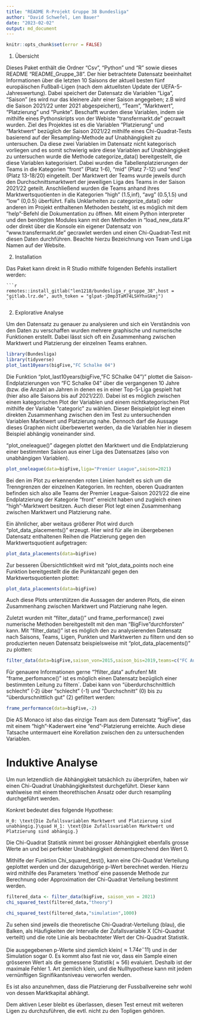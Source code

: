 ```yaml
---
title: "README R-Projekt Gruppe 38 Bundesliga"
author: "David Schwefel, Len Bauer"
date: "2023-02-02"
output: md_document
---
```


```r
knitr::opts_chunk$set(error = FALSE)
```

1.  Übersicht

Dieses Paket enthält die Ordner "Csv", "Python" und "R" sowie dieses README "README_Gruppe_38". Der hier betrachtete Datensatz beeinhaltet Informationen über die letzten 10 Saisons der aktuell besten fünf europäischen Fußball-Ligen (nach dem aktuellsten Update der UEFA-5-Jahreswertung). Dabei speichert der Datensatz die Variablen "Liga", "Saison" (es wird nur das kleinere Jahr einer Saison angegeben; z.B wird die Saison 2021/22 unter 2021 abgespeichert), "Team", "Marktwert", "Platzierung" und "Punkte". Beschafft wurden diese Variablen, indem sie mithilfe eines Pythonskripts von der Webiste "transfermarkt.de" gecrawlt wurden. Ziel des Projektes ist es die Variablen "Platzierung" und "Marktwert" bezüglich der Saison 2021/22 mithilfe eines Chi-Quadrat-Tests basierend auf der Resampling-Methode auf Unabhängigkeit zu untersuchen. Da diese zwei Variablen im Datensatz nicht kategorisch vorliegen und es somit schwierig wäre diese Variablen auf Unabhängigkeit zu untersuchen wurde die Methode categorize_data() bereitgestellt, die diese Variablen kategorisiert. Dabei wurden die Tabellenplatzierungen der Teams in die Kategorien "front" (Platz 1-6), "mid" (Platz 7-12) und "end" (Platz 13-18/20) eingeteilt. Der Marktwert der Teams wurde jeweils durch den Durchschnittsmarktwert der jeweiligen Liga des Teams in der Saison 2021/22 geteilt. Anschließend wurden die Teams anhand ihres Marktwertsquotienten in die Kategorien "high" (1.5,inf), "avg" (0.5,1.5) und "low" (0,0.5) überführt. Falls Unklarheiten zu categorize_data() oder anderen im Projekt enthaltenen Methoden besteht, ist es möglich mit dem "help"-Befehl die Dokumentation zu öffnen. Mit einem Python interpreter und den benötigten Modules kann mit den Methoden in "load_new_data.R" oder direkt über die Konsole ein eigener Datensatz von "www.transfermarkt.de" gecrawlet werden und einen Chi-Quadrat-Test mit diesen Daten durchführen. Beachte hierzu Bezeichnung von Team und Liga Namen auf der Website.

2.  Installation

Das Paket kann direkt in R Studio mithilfe folgenden Befehls installiert werden:

    ```r
    remotes::install_gitlab("len1218/bundesliga_r_gruppe_38",host = "gitlab.lrz.de", auth_token = "glpat-jDmp3TaM74LSHYhxGkmj")
    ```

2.  Explorative Analyse

Um den Datensatz zu genauer zu analysieren und sich ein Verständnis von den Daten zu verschaffen wurden mehrere graphische und numerische Funktionen erstellt. Dabei lässt sich oft ein Zusammenhang zwischen Marktwert und Platzierung der einzelnen Teams erahnen.

```r
library(Bundesliga)
library(tidyverse)
plot_last10years(bigFive,"FC Schalke 04")
```

Die Funktion "plot_last10years(bigFive,"FC SChalke 04")" plottet die Saison-Endplatzierungen von "FC Schalke 04" über die vergangenen 10 Jahre (bzw. die Anzahl an Jahren in denen es in einer Top-5-Liga gespielt hat (hier also alle Saisons bis auf 2021/22)). Dabei ist es möglich zwischen einem kategorischen Plot der Variablen und einem nichtkategorischen Plot mithilfe der Variable "categoric" zu wählen. Dieser Beispielplot legt einen direkten Zusammenhang zwischen den im Test zu untersuchenden Variablen Marktwert und Platzierung nahe. Dennoch darf die Aussage dieses Graphen nicht überbewertet werden, da die Variablen hier in diesem Beispiel abhängig voneinander sind.

"plot_oneleague()" dagegen plottet den Marktwert und die Endplatzierung einer bestimmten Saison aus einer Liga des Datensatzes (also von unabhängigen Variablen).

```r
plot_oneleague(data=bigFive,liga="Premier League",saison=2021)
```

Bei den im Plot zu erkennenden roten Linien handelt es sich um die Trenngrenzen der einzelnen Kategorien. Im rechten, oberen Quadranten befinden sich also alle Teams der Premier League-Saison 2021/22 die eine Endplatzierung der Kategorie "front" erreicht haben und zugleich einen "high"-Marktwert besitzen. Auch dieser Plot legt einen Zusammenhang zwischen Marktwert und Platzierung nahe.

Ein ähnlicher, aber weitaus größerer Plot wird durch "plot_data_placements()" erzeugt. Hier wird für alle im übergebenen Datensatz enthaltenen Reihen die Platzierung gegen den Marktwertsquotient aufgetragen:

```r
plot_data_placements(data=bigFive)
```

Zur besseren Übersichtlichtkeit wird mit "plot_data_points noch eine Funktion bereitgestellt die die Punktanzahl gegen den Marktwertsquotienten plottet:

```r
plot_data_placements(data=bigFive)
```

Auch diese Plots unterstützen die Aussagen der anderen Plots, die einen Zusammenhang zwischen Marktwert und Platzierung nahe legen.

Zuletzt wurden mit "filter_data()" und frame_performance() zwei numerische Methoden bereitgestellt mit den man "BigFive"durchforsten" kann. Mit "filter_data()" ist es möglich den zu analysierenden Datensatz nach Saisons, Teams, Ligen, Punkten und Marktwerten zu filtern und den so produzierten neuen Datensatz beispielsweise mit "plot_data_placements()" zu plotten:

```r
filter_data(data=bigFive,saison_von=2015,saison_bis=2019,teams=c("FC Augsburg"))
```

Für genauere Informationen gerne "?filter_data" aufrufen! Mit "frame_perfomance()" ist es möglich einen Datensatz bezüglich einer bestimmten Leitung zu filtern´. Dabei kann von "überdurchschnittlich schlecht" (-2) über "schlecht" (-1) und "Durchschnitt" (0) bis zu "überdurschnittlich gut" (2) gefiltert werden:

```r
frame_performance(data=bigFive,-2)
```

Die AS Monaco ist also das einzige Team aus dem Datensatz "bigFive", das mit einem "high"-Kaderwert eine "end"-Platzierung erreichte. Auch diese Tatsache untermauert eine Korellation zwischen den zu untersuchenden Variablen.

# Induktive Analyse

Um nun letzendlich die Abhängigkeit tatsächlich zu überprüfen, haben wir einen Chi-Quadrat Unabhängigkeitstest durchgeführt. Dieser kann wahlweise mit einem theorethischen Ansatz oder durch resampling durchgeführt werden.

Konkret bedeutet dies folgende Hypothese:

``` math
H_0: \text{Die Zufallsvariablen Marktwert und Platzierung sind unabhängig.}\quad H_1: \text{Die Zufallsvariablen Marktwert und Platzierung sind abhängig.}
```

Die Chi-Quadrat Statistik nimmt bei grosser Abhängigkeit ebenfalls grosse Werte an und bei perfekter Unabhängigkeit dementsprechend den Wert 0.

Mithilfe der Funktion Chi_squared_test(), kann eine Chi-Quadrat Verteilung geplottet werden und der dazugehörige p-Wert berechnet werden. Hierzu wird mithilfe des Parameters 'method' eine passende Methode zur Berechnung oder Approximation der Chi-Quadrat Verteilung bestimmt werden.

```r
filtered_data <- filter_data(bigFive, saison_von = 2021)
chi_squared_test(filtered_data,"theory")
```

```r

chi_squared_test(filtered_data,"simulation",1000)
```

Zu sehen sind jeweils die theoretische Chi-Quadrat-Verteilung (blau), die Balken, als Häufigkeiten der Intervalle der Zufallsvariable X (Chi-Quadrat verteilt) und die rote Linie als beobachteter Wert der Chi-Quadrat Statistik.


Die ausgegebenen p-Werte sind ziemlich klein($\approx 1.74e^-11$) und in der Simulation sogar 0. Es kommt also fast nie vor, dass ein Sample einen grösseren Wert als die gemessene Statistik($\approx 56$) evaluiert. Deshalb ist der maximale Fehler 1. Art ziemlich klein, und die Nullhypothese kann mit jedem vernünftigen Signifikantsniveau verworfen werden.

Es ist also anzunehmen, dass die Platzierung der Fussballvereine sehr wohl von dessen Marktkapital abhängt.

Dem aktiven Leser bleibt es überlassen, diesen Test erneut mit weiteren Ligen zu durchzuführen, die evtl. nicht zu den Topligen gehören.
